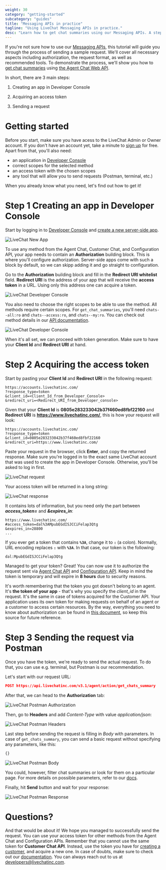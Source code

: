```yaml
---
weight: 30
category: "getting-started"
subcategory: "guides"
title: "Messaging APIs in practice"
tagline: "Using LiveChat Messaging APIs in practice."
desc: "Learn how to get chat summaries using our Messaging APIs. A step-by-step tutorial that guides you through the process."
---
```


If you're not sure how to use our <a href="https://developers.livechatinc.com/docs/messaging/" target="_blank">Messaging APIs</a>, this tutorial will guide you through the process of sending a sample request. We'll cover all necessary aspects including authorization, the request format, as well as recommended tools.
To demonstrate the process, we'll show you how to <a href="https://developers.livechatinc.com/docs/messaging/agent-chat-api/#get-chats-summary" target="_blank">get chat summaries</a> using <a href="https://developers.livechatinc.com/docs/messaging/agent-chat-api/" target="_blank">the Agent Chat Web API</a>.

In short, there are 3 main steps:

1. Creating an app in Developer Console

2. Acquiring an access token

3. Sending a request


# Getting started

Before you start, make sure you have acess to the LiveChat Admin or Owner account. If you don't have an account yet, take a minute to <a href="https://accounts.livechatinc.com" target="_blank">sign up</a> for free.
Apart from that, you'll also need:

- an application in <a href="https://developers.livechatinc.com/console/" target="_blank">Developer Console</a>
- correct scopes for the selected method
- an access token with the chosen scopes
- any tool that will allow you to send requests (Postman, terminal, etc.)

When you already know what you need, let's find out how to get it!

# Step 1 Creating an app in Developer Console

Start by logging in to <a href="https://developers.livechatinc.com/console/" target="_blank">Developer Console</a> and <a href="https://developers.livechatinc.com/docs/getting-started/guides/#creating-livechat-apps" target="_blank">create a new server-side app</a>.

![LiveChat New App](images/create-app.png)

To use any method from the Agent Chat, Customer Chat, and Configuration API, your app needs to contain an **Authorization** building block. This is where you'll configure authorization. 
Server-side apps come with such a block by default, so we can skipp adding it and go straight to configuration.

Go to the **Authorization** building block and fill in the **Redirect URI whitelist** field. **Redirect URI** is the address of your app that will receive the **access token** in a URL. Using only this address one can acquire a token. 

![LiveChat Developer Console](images/console_1.png)

You also need to choose the right scopes to be able to use the method. All methods require certain scopes.
For `get_chat_summaries`, you'll need `chats--all:ro` and `chats--access:ro`, and `chats--my:ro`. You can check out method details in our <a href="https://developers.livechatinc.com/docs/messaging/agent-chat-api/#get-chats-summary" target="_blank">API documentation</a>.

![LiveChat Developer Console](images/console_2.png)

When it's all set, we can proceed with token generation. Make sure to have your **Client Id** and **Redirect URI** at hand.

# Step 2 Acquiring the access token

Start by pasting your **Client Id** and **Redirect URI** in the following request:

```shell
https://accounts.livechatinc.com/
?response_type=token
&client_id=<Client_Id_from_Developer_Console>
&redirect_uri=<Redirect_URI_from_Developer_console>
```

Given that your **Client Id** is **0805e283233042b37f460ed8fbf22160** and **Redirect URI** is **https://www.livechatinc.com/**, this is how your request will look: 

```shell
https://accounts.livechatinc.com/
?response_type=token
&client_id=0805e283233042b37f460ed8fbf22160
&redirect_uri=https://www.livechatinc.com/
```

Paste your request in the browser, click **Enter**, and copy the returned response. Make sure you're logged in to the exact same LiveChat account that was used to create the app in Developer Console. Otherwise, you'll be asked to log in first.

![LiveChat request](images/request.png)


Your access token will be returned in a long string:

![LiveChat response](images/response.png)

It contains lots of information, but you need only the part between _**access_token=**_  and _**&expires_in**_:

```
https://www.livechatinc.com/
#access_token=dal%3AMpubEGdISJCCiFelap3Qtg
&expires_in=28800
...
```

If you ever get a token that contains **`%3A`**, change it to **`:`** (a colon). Normally, URL encoding replaces **`:`** with **`%3A`**. In that case, our token is the following:

```shell
dal:MpubEGdISJCCiFelap3Qtg
```

Managed to get your token? Great! You can now use it to authorize the request sent via <a href="https://developers.livechatinc.com/docs/messaging/agent-chat-api/" target="_blank">Agent Chat API</a> and <a href="https://developers.livechatinc.com/docs/management/configuration-api/" target="_blank">Configuration API</a>. Keep in mind the token is temporary and will expire in **8 hours** due to security reasons.

It's worth remembering that the token you got doesn't belong to an agent. It's **the token of your app** - that's why you specify the _client_id_ in the request. It's the same in case of tokens acquired for the Customer API. Your application uses its own token for making requests on behalf of an agent or a customer to access certain resources.
By the way, everything you need to know about authorization can be found in <a href="https://developers.labs.livechatinc.com/docs/feature/messaging-apis-in-practice/getting-started/authorization/" target="_blank">this document</a>, so keep this source for future reference.


# Step 3 Sending the request via Postman

Once you have the token, we're ready to send the actual request. To do that, you can use e.g. terminal, but Postman is our recommendation.

Let's start with our request URL:

<CodeSample>

```json
POST https://api.livechatinc.com/v3.1/agent/action/get_chats_summary
```

</CodeSample>

After that, we can head to the **Authorization** tab:

![LiveChat Postman Authorization](images/authorization.png)

Then, go to **Headers** and add *Content-Type* with value *application/json*:

![LiveChat Postman Headers](images/headers_postman.png)

Last step before sending the request is filling in *Body* with parameters. In case of `get_chats_summary`, you can send a basic request without specifying any parameters, like this:

<CodeSample>

```html
{}
```

</CodeSample>

![LiveChat Postman Body](images/body_postman.png)

You could, however, filter chat summaries or look for them on a particular page. For more details on possible parameters, refer to our <a href="https://developers.livechatinc.com/docs/messaging/agent-chat-api/#get-chats-summary" target="_blank">docs</a>.

Finally, hit **Send** button and wait for your response:

![LiveChat Postman Response](images/response_postman.png)

# Questions?

And that would be about it! We hope you managed to successfully send the request. You can use your access token for other methods from the Agent Chat and Configuration APIs. Remember that you cannot use the same token for **Customer Chat API**. Instead, use the token you have for <a href="https://developers.labs.livechatinc.com/docs/feature/messaging-apis-in-practice/getting-started/authorization/#creating-new-customer" target="_blank">creating a customer</a>, and acquire a new one.
In case of doubts, make sure to check out our [documentation](https://developers.livechatinc.com/docs/messaging/). You can always reach out to us at [developers@livechatinc.com](mailto:developers@livechatinc.com).
